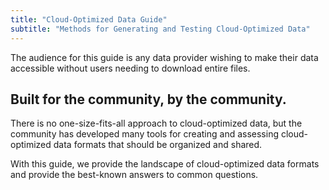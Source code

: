 ```yaml
---
title: "Cloud-Optimized Data Guide"
subtitle: "Methods for Generating and Testing Cloud-Optimized Data"
---
```


The audience for this guide is any data provider wishing to make their data accessible without users needing to download entire files. 

## Built for the community, by the community.

There is no one-size-fits-all approach to cloud-optimized data, but the community has developed many tools for creating and assessing cloud-optimized data formats that should be organized and shared.

With this guide, we provide the landscape of cloud-optimized data formats and provide the best-known answers to common questions. 
